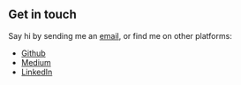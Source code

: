 ## Get in touch

Say hi by sending me an [email](ekikz1997@gmail.com), or find me on other
platforms:

- [Github](https://github.com/RFebrians)
- [Medium](https://rfebrians.medium.com)
- [LinkedIn](https://linkedin.com/in/rizki-febriansyah97)
